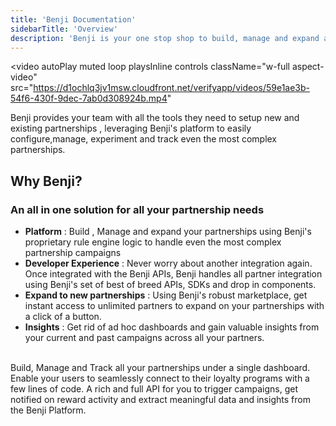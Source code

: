 ```yaml
---
title: 'Benji Documentation'
sidebarTitle: 'Overview'
description: 'Benji is your one stop shop to build, manage and expand all of your Loyalty Partnerships'
---
```

<video
autoPlay
muted
loop
playsInline
  controls
  className="w-full aspect-video"
  src="https://d1ochlq3jv1msw.cloudfront.net/verifyapp/videos/59e1ae3b-54f6-430f-9dec-7ab0d308924b.mp4"
></video>

Benji provides your team with all the tools they need to setup new and existing partnerships , leveraging Benji's platform to easily configure,manage, experiment and track even the most complex partnerships.

## Why Benji?

### An all in one solution for all your partnership needs

- **Platform** : Build , Manage and expand your partnerships using Benji's proprietary rule engine logic to handle even the most complex partnership campaigns
- **Developer Experience** : Never worry about another integration again. Once integrated with the Benji APIs, Benji handles all partner integration using Benji's set of best of breed APIs, SDKs and drop in components.
- **Expand to new partnerships** : Using Benji's robust marketplace, get instant access to unlimited partners to expand on your partnerships with a click of a button.
- **Insights** : Get rid of ad hoc dashboards and gain valuable insights from your current and past campaigns across all your partners.

<br/> 
<CardGroup cols={3}>
  <Card title="Pilot" href="/pilot/partnerships">
   Build, Manage and Track all your partnerships under a single dashboard.
  </Card>
  <Card title="Benji Connect SDK" href="/connect/introduction">
   Enable your users to seamlessly connect to their loyalty programs with a few lines of code.
  </Card>
  <Card title="Benji Platform APIs" href="/api-reference/introduction" >
    A rich and full API for you to trigger campaigns, get notified on reward activity and extract meaningful data and insights from the Benji Platform.
  </Card>
</CardGroup>

